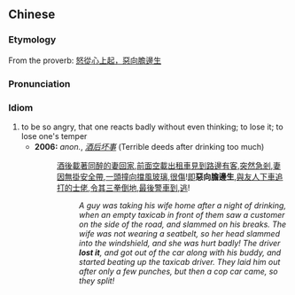 {{also|恶向胆边生}}
==Chinese==
{{zh-forms|s=恶向胆边生}}

===Etymology===
From the proverb: [[怒從心上起，惡向膽邊生]]

===Pronunciation===
{{zh-pron
|m=è xiàng dǎn biān shēng
|cat=id
}}

===Idiom===
{{zh-idiom}}

# to be so angry, that one reacts badly without even thinking; to lose it; to lose one's temper
#* '''2006:''' ''anon.'', ''[http://www.ecost.com.cn/forum_detail/2034.html 酒后坏事]'' (Terrible deeds after drinking too much)
#*: [[酒]][[後]][[載]][[著]][[同]][[醉]][[的]][[妻]][[回家]],[[前面]][[空]][[載]][[出租車]][[見]][[到]][[路邊]][[有]][[客]],[[突然]][[急]][[剎]],[[妻]][[因]][[無]][[掛]][[安全帶]],[[一頭]][[撞]][[向]][[擋風玻璃]],[[很]][[傷]]![[即]]'''惡向膽邊生''',[[與]][[友人]][[下車]][[追]][[打]][[的士佬]],[[令]][[其]][[三]][[拳]][[倒地]],[[最後]][[警車]][[到]],[[逃]]!
#*:: ''A guy was taking his wife home after a night of drinking, when an empty taxicab in front of them saw a customer on the side of the road, and slammed on his breaks. The wife was not wearing a seatbelt, so her head slammed into the windshield, and she was hurt badly! The driver '''lost it''', and got out of the car along with his buddy, and started beating up the taxicab driver. They laid him out after only a few punches, but then a cop car came, so they split!''